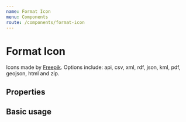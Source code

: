```yaml
---
name: Format Icon
menu: Components
route: /components/format-icon
---
```



# Format Icon
Icons made by [Freepik](https://www.flaticon.com/authors/freepik). Options include: api, csv, xml, rdf, json, kml, pdf, geojson, html and zip.

## Properties

<Props of={FormatIcon} />

## Basic usage

<Playground>
  <FormatIcon format="csv" />
</Playground>
